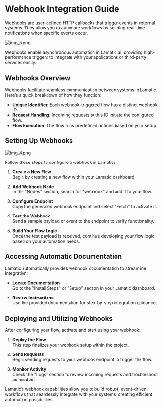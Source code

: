# Webhook Integration Guide


Webhooks are user-defined HTTP callbacks that trigger events in external systems. They allow you to automate workflows by sending real-time notifications when specific events occur.

![img_5.png](./img_5.png)

Webhooks enable asynchronous automation in [Lamatic.ai](http://Lamatic.ai), providing high-performance triggers to integrate with your applications or third-party services easily.

## Webhooks Overview

Webhooks facilitate seamless communication between systems in Lamatic. Here’s a quick breakdown of how they function:

- **Unique Identifier**: Each webhook-triggered flow has a distinct webhook ID.
- **Request Handling**: Incoming requests to this ID initiate the configured flow.
- **Flow Execution**: The flow runs predefined actions based on your setup.

## Setting Up Webhooks

![img_4.png](./img_4.png)

Follow these steps to configure a webhook in Lamatic:

1. **Create a New Flow**  
   Begin by creating a new flow within your Lamatic dashboard.

2. **Add Webhook Node**  
   In the "Nodes" section, search for "webhook" and add it to your flow.

3. **Configure Endpoint**  
   Copy the generated webhook endpoint and select "Fetch" to activate it.

4. **Test the Webhook**  
   Send a sample payload or event to the endpoint to verify functionality.

5. **Build Your Flow Logic**  
   Once the test payload is received, continue developing your flow logic based on your automation needs.

## Accessing Automatic Documentation

Lamatic automatically provides webhook documentation to streamline integration:

- **Locate Documentation**  
  Go to the "Install Steps" or "Setup" section in your Lamatic dashboard.

- **Review Instructions**  
  Use the provided documentation for step-by-step integration guidance.

## Deploying and Utilizing Webhooks

After configuring your flow, activate and start using your webhook:

1. **Deploy the Flow**  
   This step finalizes your webhook setup within the project.

2. **Send Requests**  
   Begin sending requests to your webhook endpoint to trigger the flow.

3. **Monitor Activity**  
   Check the "Logs" section to review incoming requests and troubleshoot as needed.

Lamatic’s webhook capabilities allow you to build robust, event-driven workflows that seamlessly integrate with your systems, creating efficient automation possibilities.
